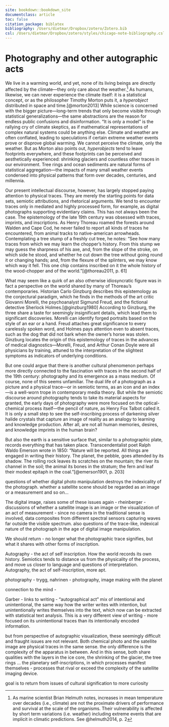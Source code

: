 ```yaml
---
site: bookdown::bookdown_site
documentclass: article
toc: false
citation_package: biblatex
bibliography: /Users/dietmar/Dropbox/zotero/Zotero.bib
csl: /Users/dietmar/Dropbox/zotero/styles/chicago-note-bibliography.csl
---
```


# Photography and other autographic acts

We live in a warming world, and yet, none of its living beings are directly affected by the climate---they only care about the weather.[^index-1] As humans, likewise, we can never experience the climate itself: it is a statistical concept, or as the philosopher Timothy Morton puts it, a *hyperobject* distributed in space and time.[@morton2013] While science is concerned with the bigger picture---long-term trends that only become visible through statistical generalizations---the same abstractions are the reason for endless public confusions and disinformation. "It is only a model" is the rallying cry of climate skeptics, as if mathematical representations of complex natural systems could be anything else. Climate and weather are often conflated, leading to speculations if certain extreme weather events prove or disprove global warming. We cannot perceive the climate, only the weather. But as Morton also points out, *hyperobjects* tend to leave footprints everywhere, and these footprints can be perceived and aesthetically experienced: shrinking glaciers and countless other traces in our environment. Tree rings and ocean sediments are natural forms of statistical aggregation---the impacts of many small weather events condensed into physical patterns that form over decades, centuries, and millennia.

Our present intellectual discourse, however, has largely stopped paying attention to physical traces. They are merely the starting points for data sets, semiotic attributions, and rhetorical arguments. We tend to encounter traces only in mediated and highly processed form, for example, as digital photographs supporting evidentiary claims. This has not always been the case. The epistemology of the late 19th century was obsessed with traces, imprints, and inscriptions. As Henry Thoreau roamed the forests around Walden and Cape Cod, he never failed to report all kinds of traces he encountered, from animal tracks to native-american arrowheads. Contemplating a tree stump of a freshly cut tree, he notes: "See how many traces from which we may learn the chopper's history. From this stump we may guess the sharpness of his axe, and, from the slope of the stroke, on which side he stood, and whether he cut down the tree without going round it or changing hands; and, from the flexure of the splinters, we may know which way it fell. This one chip contains inscribed on it the whole history of the wood-chopper and of the world."[@thoreau2011, p. 61]

What may seem like a quirk of an also otherwise idiosyncratic figure was in fact a perspective on the world shared by many of Thoreau's contemporaries. Historian Carlo Ginzburg describes this epistemology as the conjectural paradigm, which he finds in the methods of the art critic Giovanni Morelli, the psychoanalyst Sigmund Freud, and the fictional detective Sherlock Holmes.[@ginzburg1980] According to Ginzburg, the three share a taste for seemingly insignificant details, which lead them to significant discoveries. Morelli can identify forged portraits based on the style of an ear or a hand. Freud attaches great significance to every carelessly spoken word, and Holmes pays attention even to absent traces, such as the dog that did not bark when the owner's horse was stolen. Ginzburg locates the origin of this epistemology of traces in the advances of medical diagnostics---Morelli, Freud, and Arthur Conan Doyle were all physicians by training, attuned to the interpretation of the slightest symptoms as indicators of underlying conditions.

But one could argue that there is another cultural phenomenon perhaps more directly connected to the fascination with traces in the second half of the 19th century: photography and its emergence as a mass medium. Of course, none of this seems unfamiliar. The dual life of a photograph as a picture and a physical trace---or in semiotic terms, as an icon and an index---is a well-worn trope in contemporary media theory. But while the semiotic discourse around photography tends to take its material aspects for granted, the early days of photography were more focused on the optical-chemical process itself---the pencil of nature, as Henry Fox Talbot called it. It is only a small step to see the self-inscribing process of darkening silver halide crystals that capture an image of reality as an analogy to learning and knowledge production. After all, are not all human memories, desires, and knowledge imprints in the human brain?

But also the earth is a sensitive surface that, similar to a photographic plate, records everything that has taken place. Transcendentalist poet Ralph Waldo Emerson wrote in 1850: "Nature will be reported. All things are engaged in writing their history. The planet, the pebble, goes attended by its shadow. The rolling rock leaves its scratches on the mountain; the river its channel in the soil; the animal its bones in the stratum; the fern and leaf their modest epitaph in the coal."[@emerson1901, p. 203]

questions of whether digital photo manipulation destroys the indexicality of the photograph. whether a satellite scene should be regarded as an image or a measurement and so on...

The digital image, raises some of these issues again - rheinberger - discussions of whether a satellite image is an image or the visualization of an act of measurement - since no camera in the traditional sense is involved, data composites from different spectral sensors capturing waves far outside the visible spectrum. also questions of the trace-like, indexical nature of the photograph in the age of digital image manipulation.

We should return - no longer what the photographic trace signifies, but what it shares with other forms of inscription.

Autography - the act of self inscription. How the world records its own history. Semiotics tends to distance us from the physicality of the process, and move us closer to language and questions of interpretation. Autography, the act of self-inscription, more apt.

photography - trygg, nahrinen - photography, image making with the planet

connection to the mind -

Garber - links to writing - "autographical act" mix of intentional and unintentional, the same way how the writer writes with intention, but unintentionally writes themselves into the text, which now can be extracted with statistical text analysis. This is a very different view of writing - more focused on its unintentional traces than its intentionally encoded information.

but from perspective of autographic visualization, these seemingly difficult and fraught issues are not relevant. Both chemical photo and the satellite image are physical traces in the same sense. the only difference is the complexity of the apparatus in between. And in this sense, both share qualities with the layers in the ice core, the shrinking of the glacier, the tree rings ... the planetary self-inscriptions, in which processes manifest themselves - processes that rival or exceed the complexity of the satellite imaging device.

goal is to return from issues of cultural signification to more curiosity

[^index-1]: As marine scientist Brian Helmuth notes, increases in mean temperature over decades (i.e., climate) are not the proximate drivers of performance and survival at the scale of the organisms. Their vulnerability is affected by short term variations (i.e. weather) including extreme events that are implicit in climatic predictions. See @helmuth2014, p. 2
